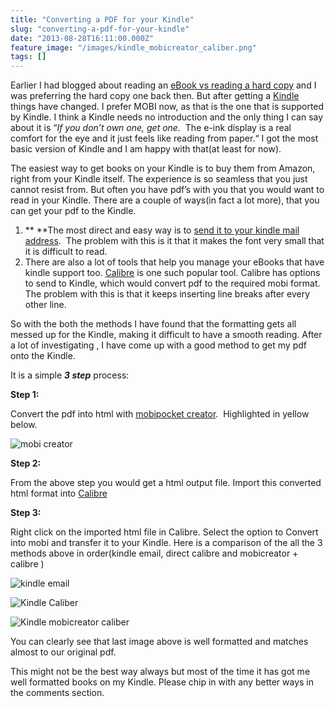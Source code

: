 ```yaml
---
title: "Converting a PDF for your Kindle"
slug: "converting-a-pdf-for-your-kindle"
date: "2013-08-28T16:11:00.000Z"
feature_image: "/images/kindle_mobicreator_caliber.png"
tags: []
---
```


Earlier I had blogged about reading an [eBook vs reading a hard copy](__GHOST_URL__/blog/ebook-or-hard-copy/) and I was preferring the hard copy one back then. But after getting a [Kindle](http://www.amazon.in/gp/product/B007HCFU90/ref=as_li_qf_sp_asin_tl?ie=UTF8&camp=3626&creative=24790&creativeASIN=B007HCFU90&linkCode=as2&tag=rahulpnath-21) things have changed. I prefer MOBI now, as that is the one that is supported by Kindle. I think a Kindle needs no introduction and the only thing I can say about it is “_If you don’t own one, get one._  The e-ink display is a real comfort for the eye and it just feels like reading from paper.“ I got the most basic version of Kindle and I am happy with that(at least for now).

The easiest way to get books on your Kindle is to buy them from Amazon, right from your Kindle itself. The experience is so seamless that you just cannot resist from. But often you have pdf’s with you that you would want to read in your Kindle. There are a couple of ways(in fact a lot more), that you can get your pdf to the Kindle.

1.  \*\* \*\*The most direct and easy way is to [send it to your kindle mail address](http://www.amazon.com/gp/sendtokindle/email).  The problem with this is it that it makes the font very small that it is difficult to read.
2.  There are also a lot of tools that help you manage your eBooks that have kindle support too. [Calibre](http://calibre-ebook.com/) is one such popular tool. Calibre has options to send to Kindle, which would convert pdf to the required mobi format. The problem with this is that it keeps inserting line breaks after every other line.

So with the both the methods I have found that the formatting gets all messed up for the Kindle, making it difficult to have a smooth reading. After a lot of investigating , I have come up with a good method to get my pdf onto the Kindle.

It is a simple **_3 step_** process:

**Step 1:**

Convert the pdf into html with [mobipocket creator](http://www.mobipocket.com/en/downloadsoft/productdetailscreator.asp).  Highlighted in yellow below.

![mobi creator](/images/mobicreator.png)

**Step 2:**

From the above step you would get a html output file. Import this converted html format into [Calibre](http://calibre-ebook.com/)

**Step 3:**

Right click on the imported html file in Calibre. Select the option to Convert into mobi and transfer it to your Kindle. Here is a comparison of the all the 3 methods above in order(kindle email, direct calibre and mobicreator + calibre )

![kindle email](/images/kindle_email.jpg)

![Kindle Caliber](/images/Kindle_Caliber.png)

![Kindle mobicreator caliber](/images/kindle_mobicreator_caliber.png)

You can clearly see that last image above is well formatted and matches almost to our original pdf.

This might not be the best way always but most of the time it has got me well formatted books on my Kindle. Please chip in with any better ways in the comments section.